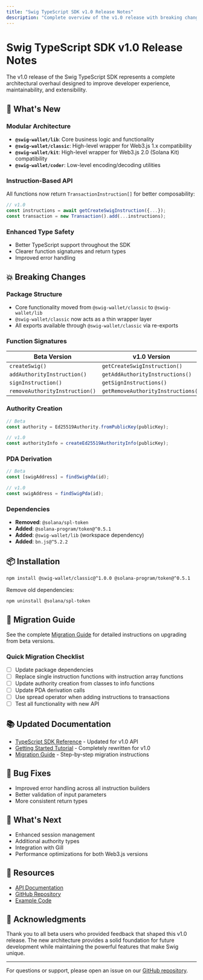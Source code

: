 ```yaml
---
title: "Swig TypeScript SDK v1.0 Release Notes"
description: "Complete overview of the v1.0 release with breaking changes and new features"
---
```


# Swig TypeScript SDK v1.0 Release Notes

The v1.0 release of the Swig TypeScript SDK represents a complete architectural overhaul designed to improve developer experience, maintainability, and extensibility.

## 🚀 What's New

### Modular Architecture

- **`@swig-wallet/lib`**: Core business logic and functionality
- **`@swig-wallet/classic`**: High-level wrapper for Web3.js 1.x compatibility
- **`@swig-wallet/kit`**: High-level wrapper for Web3.js 2.0 (Solana Kit) compatibility
- **`@swig-wallet/coder`**: Low-level encoding/decoding utilities

### Instruction-Based API

All functions now return `TransactionInstruction[]` for better composability:

```typescript
// v1.0
const instructions = await getCreateSwigInstruction({...});
const transaction = new Transaction().add(...instructions);
```

### Enhanced Type Safety

- Better TypeScript support throughout the SDK
- Clearer function signatures and return types
- Improved error handling

## 💥 Breaking Changes

### Package Structure

- Core functionality moved from `@swig-wallet/classic` to `@swig-wallet/lib`
- `@swig-wallet/classic` now acts as a thin wrapper layer
- All exports available through `@swig-wallet/classic` via re-exports

### Function Signatures

| Beta Version                   | v1.0 Version                       |
| ------------------------------ | ---------------------------------- |
| `createSwig()`                 | `getCreateSwigInstruction()`       |
| `addAuthorityInstruction()`    | `getAddAuthorityInstructions()`    |
| `signInstruction()`            | `getSignInstructions()`            |
| `removeAuthorityInstruction()` | `getRemoveAuthorityInstructions()` |

### Authority Creation

```typescript
// Beta
const authority = Ed25519Authority.fromPublicKey(publicKey);

// v1.0
const authorityInfo = createEd25519AuthorityInfo(publicKey);
```

### PDA Derivation

```typescript
// Beta
const [swigAddress] = findSwigPda(id);

// v1.0
const swigAddress = findSwigPda(id);
```

### Dependencies

- **Removed**: `@solana/spl-token`
- **Added**: `@solana-program/token@^0.5.1`
- **Added**: `@swig-wallet/lib` (workspace dependency)
- **Added**: `bn.js@^5.2.2`

## 📦 Installation

```bash
npm install @swig-wallet/classic@^1.0.0 @solana-program/token@^0.5.1
```

Remove old dependencies:

```bash
npm uninstall @solana/spl-token
```

## 🔄 Migration Guide

See the complete [Migration Guide](./tutorials/typescript/migration-v1) for detailed instructions on upgrading from beta versions.

### Quick Migration Checklist

- [ ] Update package dependencies
- [ ] Replace single instruction functions with instruction array functions
- [ ] Update authority creation from classes to info functions
- [ ] Update PDA derivation calls
- [ ] Use spread operator when adding instructions to transactions
- [ ] Test all functionality with new API

## 📚 Updated Documentation

- [TypeScript SDK Reference](./reference/typescript/) - Updated for v1.0 API
- [Getting Started Tutorial](./tutorials/typescript/) - Completely rewritten for v1.0
- [Migration Guide](./tutorials/typescript/migration-v1) - Step-by-step migration instructions

## 🐛 Bug Fixes

- Improved error handling across all instruction builders
- Better validation of input parameters
- More consistent return types

## 🔮 What's Next

- Enhanced session management
- Additional authority types
- Integration with Gill
- Performance optimizations for both Web3.js versions

## 📖 Resources

- [API Documentation](https://anagrambuild.github.io/swig-ts/modules.html)
- [GitHub Repository](https://github.com/anagrambuild/swig-ts)
- [Example Code](https://github.com/anagrambuild/swig-ts/tree/main/examples/classic/transfer/tutorial)

## 🙏 Acknowledgments

Thank you to all beta users who provided feedback that shaped this v1.0 release. The new architecture provides a solid foundation for future development while maintaining the powerful features that make Swig unique.

---

For questions or support, please open an issue on our [GitHub repository](https://github.com/anagrambuild/swig-ts/issues).
